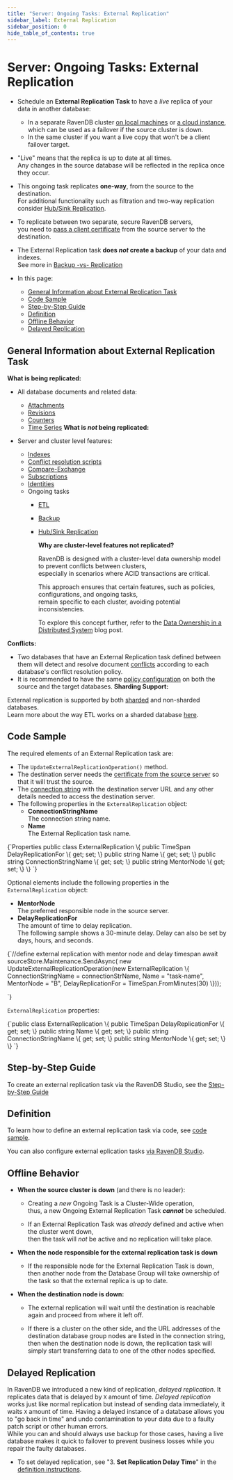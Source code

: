 ```yaml
---
title: "Server: Ongoing Tasks: External Replication"
sidebar_label: External Replication
sidebar_position: 0
hide_table_of_contents: true
---
```



# Server: Ongoing Tasks: External Replication
<Admonition type="note" title="Note">

* Schedule an **External Replication Task** to have a _live_ replica of your data in another database:
    * In a separate RavenDB cluster [on local machines](../../start/getting-started.mdx) or [a cloud instance](/cloud/cloud-overview),  
      which can be used as a failover if the source cluster is down.
    * In the same cluster if you want a live copy that won't be a client failover target.

* "Live" means that the replica is up to date at all times.  
  Any changes in the source database will be reflected in the replica once they occur.

* This ongoing task replicates **one-way**, from the source to the destination.  
  For additional functionality such as filtration and two-way replication consider [Hub/Sink Replication](../../server/ongoing-tasks/hub-sink-replication.mdx).

* To replicate between two separate, secure RavenDB servers,  
  you need to [pass a client certificate](../../server/ongoing-tasks/external-replication.mdx#step-by-step-guide) from the source server to the destination.

* The External Replication task **does _not_ create a backup** of your data and indexes.  
  See more in [Backup -vs- Replication](../../studio/database/tasks/backup-task.mdx#backup-task--vs--replication-task)
* In this page: 
  * [General Information about External Replication Task](../../server/ongoing-tasks/external-replication.mdx#general-information-about-external-replication-task)
  * [Code Sample](../../server/ongoing-tasks/external-replication.mdx#code-sample)
  * [Step-by-Step Guide](../../server/ongoing-tasks/external-replication.mdx#step-by-step-guide)
  * [Definition](../../server/ongoing-tasks/external-replication.mdx#definition)  
  * [Offline Behavior](../../server/ongoing-tasks/external-replication.mdx#offline-behavior)
  * [Delayed Replication](../../server/ongoing-tasks/external-replication.mdx#delayed-replication)

</Admonition>

## General Information about External Replication Task

**What is being replicated:**

* All database documents and related data:
    * [Attachments](../../document-extensions/attachments/what-are-attachments.mdx)
    * [Revisions](../../document-extensions/revisions/overview.mdx)
    * [Counters](../../document-extensions/counters/overview.mdx)
    * [Time Series](../../document-extensions/timeseries/overview.mdx)
**What is _not_ being replicated:**

* Server and cluster level features:
    * [Indexes](../../indexes/creating-and-deploying.mdx)
    * [Conflict resolution scripts](../../server/clustering/replication/replication-conflicts.mdx#conflict-resolution-script)
    * [Compare-Exchange](../../client-api/operations/compare-exchange/overview.mdx)
    * [Subscriptions](../../client-api/data-subscriptions/what-are-data-subscriptions.mdx)
    * [Identities](../../server/kb/document-identifier-generation.mdx#strategy--3)
    * Ongoing tasks
        * [ETL](../../server/ongoing-tasks/etl/basics.mdx)
        * [Backup](../../studio/database/tasks/backup-task.mdx)
        * [Hub/Sink Replication](../../studio/database/tasks/ongoing-tasks/hub-sink-replication/overview.mdx)

          <Admonition type="note" title="Note">

          **Why are cluster-level features not replicated?**

          RavenDB is designed with a cluster-level data ownership model to prevent conflicts between clusters,  
          especially in scenarios where ACID transactions are critical.

          This approach ensures that certain features, such as policies, configurations, and ongoing tasks,  
          remain specific to each cluster, avoiding potential inconsistencies.

          To explore this concept further, refer to the [Data Ownership in a Distributed System](https://ayende.com/blog/196769-B/data-ownership-in-a-distributed-system) blog post.

          </Admonition>
**Conflicts:**

* Two databases that have an External Replication task defined between them will detect and resolve document
  [conflicts](../../server/clustering/replication/replication-conflicts.mdx) according to each database's conflict resolution policy.
* It is recommended to have the same [policy configuration](../../server/clustering/replication/replication-conflicts.mdx#configuring-conflict-resolution-using-the-client)
  on both the source and the target databases.
**Sharding Support:**

External replication is supported by both [sharded](../../sharding/overview.mdx) and non-sharded databases.  
Learn more about the way ETL works on a sharded database [here](../../sharding/external-replication.mdx).



## Code Sample

The required elements of an External Replication task are:

* The `UpdateExternalReplicationOperation()` method.
* The destination server needs the [certificate from the source server](../../server/security/authentication/certificate-management.mdx#enabling-communication-between-servers:-importing-and-exporting-certificates) 
  so that it will trust the source.
* The [connection string](../../client-api/operations/maintenance/connection-strings/add-connection-string.mdx#add-a-raven-connection-string) 
  with the destination server URL and any other details needed to access the destination server.
* The following properties in the `ExternalReplication` object:
  * **ConnectionStringName**  
    The connection string name.  
  * **Name**  
    The External Replication task name.

<TabItem value="ExternalReplication" label="ExternalReplication">
<CodeBlock language="csharp">
{`Properties
        public class ExternalReplication
        \{
            public TimeSpan DelayReplicationFor \{ get; set; \}
            public string Name \{ get; set; \}
            public string ConnectionStringName \{ get; set; \}
            public string MentorNode \{ get; set; \}
        \}
`}
</CodeBlock>
</TabItem>

Optional elements include the following properties in the `ExternalReplication` object:

* **MentorNode**  
  The preferred responsible node in the source server.
* **DelayReplicationFor**  
  The amount of time to delay replication.  
  The following sample shows a 30-minute delay.  Delay can also be set by days, hours, and seconds.  

<TabItem value="ExternalReplicationWithMentorAndDelay" label="ExternalReplicationWithMentorAndDelay">
<CodeBlock language="csharp">
{`//define external replication with mentor node and delay timespan
await sourceStore.Maintenance.SendAsync(
    new UpdateExternalReplicationOperation(new ExternalReplication
\{
    ConnectionStringName = connectionStrName,
    Name = "task-name",
    MentorNode = "B",
    DelayReplicationFor = TimeSpan.FromMinutes(30)
\}));
           
`}
</CodeBlock>
</TabItem>

`ExternalReplication` properties:

<TabItem value="ExternalReplicationProperties" label="ExternalReplicationProperties">
<CodeBlock language="csharp">
{`public class ExternalReplication
\{
    public TimeSpan DelayReplicationFor \{ get; set; \}
    public string Name \{ get; set; \}
    public string ConnectionStringName \{ get; set; \}
    public string MentorNode \{ get; set; \}
\}
`}
</CodeBlock>
</TabItem>




## Step-by-Step Guide

To create an external replication task via the RavenDB Studio, see the [Step-by-Step Guide](../../studio/database/tasks/ongoing-tasks/external-replication-task.mdx#step-by-step-guide)



## Definition

To learn how to define an external replication task via code, see [code sample](../../server/ongoing-tasks/external-replication.mdx#code-sample).  

You can also configure external eplication tasks [via RavenDB Studio](../../studio/database/tasks/ongoing-tasks/external-replication-task.mdx#definition).  




## Offline Behavior

* **When the source cluster is down** (and there is no leader):  

  * Creating a _new_ Ongoing Task is a Cluster-Wide operation,  
    thus, a new Ongoing External Replication Task ***cannot*** be scheduled.  

  * If an External Replication Task was _already_ defined and active when the cluster went down,  
    then the task will _not_ be active and no replication will take place.

* **When the node responsible for the external replication task is down**  

  * If the responsible node for the External Replication Task is down,  
    then another node from the Database Group will take ownership of the task so that the external replica is up to date.  

* **When the destination node is down:**  

  * The external replication will wait until the destination is reachable again and proceed from where it left off.  

  * If there is a cluster on the other side, and the URL addresses of the destination database group nodes are listed in the connection string, 
    then when the destination node is down, the replication task will simply start transferring data to one of the other nodes specified.  



## Delayed Replication

In RavenDB we introduced a new kind of replication, _delayed replication_. It replicates data that is 
delayed by `X` amount of time. 
_Delayed replication_ works just like normal replication but instead of sending data immediately, 
it waits `X` amount of time. 
Having a delayed instance of a database allows you to "go back in time" and undo contamination to your data 
due to a faulty patch script or other human errors.  
While you can and should always use backup for those cases, having a live database makes it quick to failover 
to prevent business losses while you repair the faulty databases.  

* To set delayed replication, see "3. **Set Replication Delay Time**" in the [definition instructions](../../studio/database/tasks/ongoing-tasks/external-replication-task.mdx#definition).  

